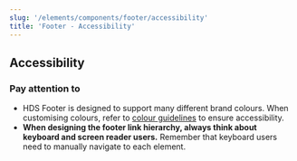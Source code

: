 ```yaml
---
slug: '/elements/components/footer/accessibility'
title: 'Footer - Accessibility'
---
```


## Accessibility

### Pay attention to
- HDS Footer is designed to support many different brand colours. When customising colours, refer to [colour guidelines](/design-tokens/colour "Colour") to ensure accessibility.
- **When designing the footer link hierarchy, always think about keyboard and screen reader users.** Remember that keyboard users need to manually navigate to each element.

